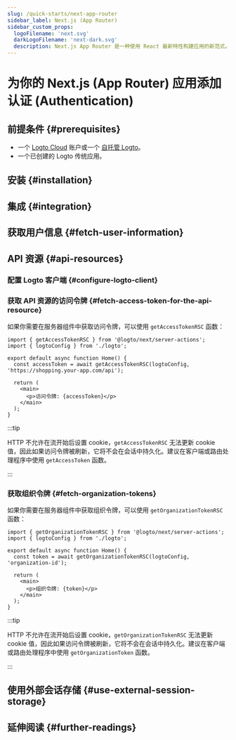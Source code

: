 ```yaml
---
slug: /quick-starts/next-app-router
sidebar_label: Next.js (App Router)
sidebar_custom_props:
  logoFilename: 'next.svg'
  darkLogoFilename: 'next-dark.svg'
  description: Next.js App Router 是一种使用 React 最新特性构建应用的新范式。
---
```




# 为你的 Next.js (App Router) 应用添加认证 (Authentication)

<GuideTip />

## 前提条件 \{#prerequisites}

- 一个 [Logto Cloud](https://cloud.logto.io) 账户或一个 [自托管 Logto](/introduction/set-up-logto-oss)。
- 一个已创建的 Logto 传统应用。

## 安装 \{#installation}

<Installation />

## 集成 \{#integration}

<Integration />

## 获取用户信息 \{#fetch-user-information}

<GetUserInformation />

## API 资源 \{#api-resources}

<ApiResourcesDescription />

### 配置 Logto 客户端 \{#configure-logto-client}

<ConfigApiResources />

### 获取 API 资源的访问令牌 \{#fetch-access-token-for-the-api-resource}

<FetchAccessTokenForApiResources />

如果你需要在服务器组件中获取访问令牌，可以使用 `getAccessTokenRSC` 函数：

```tsx title="app/page.tsx"
import { getAccessTokenRSC } from '@logto/next/server-actions';
import { logtoConfig } from './logto';

export default async function Home() {
  const accessToken = await getAccessTokenRSC(logtoConfig, 'https://shopping.your-app.com/api');

  return (
    <main>
      <p>访问令牌: {accessToken}</p>
    </main>
  );
}
```

:::tip

HTTP 不允许在流开始后设置 cookie，`getAccessTokenRSC` 无法更新 cookie 值，因此如果访问令牌被刷新，它将不会在会话中持久化。建议在客户端或路由处理程序中使用 `getAccessToken` 函数。

:::

### 获取组织令牌 \{#fetch-organization-tokens}

<FetchOrganizationTokenForUser />

如果你需要在服务器组件中获取组织令牌，可以使用 `getOrganizationTokenRSC` 函数：

```tsx title="app/page.tsx"
import { getOrganizationTokenRSC } from '@logto/next/server-actions';
import { logtoConfig } from './logto';

export default async function Home() {
  const token = await getOrganizationTokenRSC(logtoConfig, 'organization-id');

  return (
    <main>
      <p>组织令牌: {token}</p>
    </main>
  );
}
```

:::tip

HTTP 不允许在流开始后设置 cookie，`getOrganizationTokenRSC` 无法更新 cookie 值，因此如果访问令牌被刷新，它将不会在会话中持久化。建议在客户端或路由处理程序中使用 `getOrganizationToken` 函数。

:::

## 使用外部会话存储 \{#use-external-session-storage}

<ExternalStorage />

## 延伸阅读 \{#further-readings}

<FurtherReadings />

